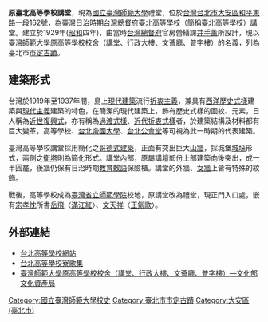 

{{tw monument
|name=原臺北高等學校講堂
|formername=國立臺灣師範大學講堂
|image=Taiwan.ntnu.auditorium.altonthompson.jpg
|imagename=原原臺北高等學校講堂
{{Infobox mapframe|tyep=shape|zoom=15|frame-width=280}}
|othername=
|formalname=
|level=直轄市定古蹟
|class=日治建築
|time={{flagicon|Empire of Japan}} 昭和四年（1929年）
|location={{TWN}}台北市大安區和平東路一段162號
|open=
|cost=
|coordinates =
|reg_url=https://nchdb.boch.gov.tw/assets/overview/monument/20030829000001
}}
'''原臺北高等學校講堂'''，現為[[國立臺灣師範大學|國立臺灣師範大學]]禮堂，位於[[台灣|台灣]][[台北市|台北市]][[大安區_(臺北市)|大安區]][[和平東路|和平東路]]一段162號，為[[臺灣日治時期|臺灣日治時期]][[台灣總督府臺北高等學校|台灣總督府臺北高等學校]]（簡稱臺北高等學校）講堂。建立於1929年([[昭和|昭和]]四年)，由當時[[台灣總督府|台灣總督府]]官房營繕課[[井手薰|井手薰]]所設計，現以臺灣師範大學原高等學校校舍（講堂、行政大樓、文薈廳、普字樓）的名義，列為臺北市[[台灣古蹟列表#市定古蹟|市定古蹟]]。

==建築形式==
台灣於1919年至1937年間，島上[[現代建築|現代建築]]流行[[折衷主義|折衷主義]]，兼具有[[西洋歷史式樣|西洋歷史式樣]]建築與[[現代主義|現代主義]]建築的特色，在簡潔的現代建築上，飾有歷史式樣的圖紋、元素，日人稱為[[近世復興式|近世復興式]]，亦有稱為[[過渡式樣|過渡式樣]]、[[近代折衷式樣|近代折衷式樣]]者，於建築結構及材料都有巨大變革，高等學校、[[台北帝國大學|台北帝國大學]]、[[台北公會堂|台北公會堂]]等可視為此一時期的代表建築。

臺灣高等學校講堂採用簡化之[[哥德式建築|哥德式建築]]，正面有突出巨大[[山牆|山牆]]，採城堡[[城垛|城垛]]形式，兩側之[[衛塔|衛塔]]則為簡化形式。講堂內部，原屬講壇部份上部建築向後突出，成一半圓龕，後牆仍保有日治時期[[教育敕語|教育敕語]]保險櫃。講堂的外牆、[[女牆|女牆]]上皆有特殊的紋飾。

戰後，高等學校成為[[臺灣省立師範學院|臺灣省立師範學院]]校地，原講堂改為禮堂，現正門入口處，嵌有[[宗孝忱|宗孝忱]]所書[[岳飛|岳飛]]〈[[滿江紅|滿江紅]]〉、[[文天祥|文天祥]]〈[[正氣歌|正氣歌]]〉。

==外部連結==
*[https://web.archive.org/web/20120314162604/http://archives.lib.ntnu.edu.tw/Taihoku/home.jsp 台北高等學校網站]
*[http://www5f.biglobe.ne.jp/~takechan/taihokuryoukashu.html 台北高等學校寮歌集] {{Wayback|url=http://www5f.biglobe.ne.jp/~takechan/taihokuryoukashu.html |date=20090227164505 }}
*[https://nchdb.boch.gov.tw/assets/advanceSearch/monument/20030829000001 臺灣師範大學原高等學校校舍（講堂、行政大樓、文薈廳、普字樓）—文化部文化資產局]

{{臺北市文化資產}}
{{台灣直轄市定古蹟}}
{{Taiwanese building-stub}}

[[Category:國立臺灣師範大學校史|Category:國立臺灣師範大學校史]]
[[Category:臺北市市定古蹟|Category:臺北市市定古蹟]]
[[Category:大安區_(臺北市)|Category:大安區 (臺北市)]]